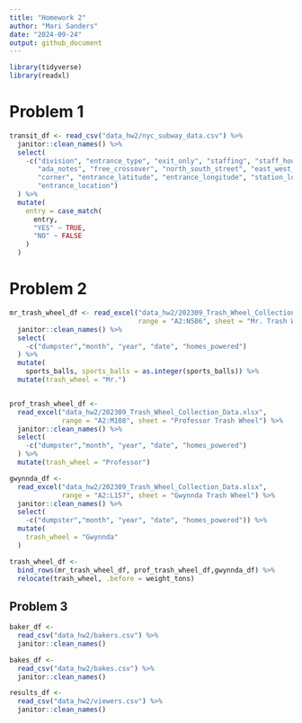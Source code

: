 ```yaml
---
title: "Homework 2"
author: "Mari Sanders"
date: "2024-09-24"
output: github_document
---
```

```r
library(tidyverse)
library(readxl)
```

# Problem 1 

```r
transit_df <- read_csv("data_hw2/nyc_subway_data.csv") %>% 
  janitor::clean_names() %>% 
  select(
    -c("division", "entrance_type", "exit_only", "staffing", "staff_hours",
       "ada_notes", "free_crossover", "north_south_street", "east_west_street", 
       "corner", "entrance_latitude", "entrance_longitude", "station_location", 
       "entrance_location")
  ) %>% 
  mutate(
    entry = case_match(
      entry, 
      "YES" ~ TRUE, 
      "NO" ~ FALSE
    )
  )
```


# Problem 2 

```r
mr_trash_wheel_df <- read_excel("data_hw2/202309_Trash_Wheel_Collection_Data.xlsx", 
                                range = "A2:N586", sheet = "Mr. Trash Wheel") %>% 
  janitor::clean_names() %>% 
  select(
    -c("dumpster","month", "year", "date", "homes_powered")
  ) %>% 
  mutate(
    sports_balls, sports_balls = as.integer(sports_balls)) %>% 
  mutate(trash_wheel = "Mr.")


prof_trash_wheel_df <- 
  read_excel("data_hw2/202309_Trash_Wheel_Collection_Data.xlsx", 
             range = "A2:M108", sheet = "Professor Trash Wheel") %>% 
  janitor::clean_names() %>% 
  select(
    -c("dumpster","month", "year", "date", "homes_powered")
  ) %>% 
  mutate(trash_wheel = "Professor")

gwynnda_df <- 
  read_excel("data_hw2/202309_Trash_Wheel_Collection_Data.xlsx", 
             range = "A2:L157", sheet = "Gwynnda Trash Wheel") %>% 
  janitor::clean_names() %>% 
  select(
    -c("dumpster","month", "year", "date", "homes_powered")) %>% 
  mutate(
    trash_wheel = "Gwynnda"
  )

trash_wheel_df <- 
  bind_rows(mr_trash_wheel_df, prof_trash_wheel_df,gwynnda_df) %>% 
  relocate(trash_wheel, .before = weight_tons)
```

## Problem 3 

```r
baker_df <- 
  read_csv("data_hw2/bakers.csv") %>% 
  janitor::clean_names()

bakes_df <- 
  read_csv("data_hw2/bakes.csv") %>%
  janitor::clean_names()

results_df <- 
  read_csv("data_hw2/viewers.csv") %>% 
  janitor::clean_names() 
```


